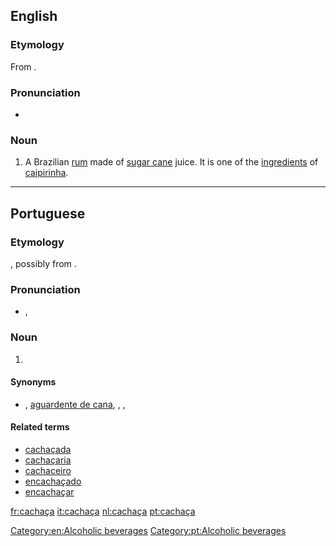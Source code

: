 {{also|cachaca}}
==English==

===Etymology===
From {{etyl|pt|en}} {{term|cachaça|lang=pt}}.

===Pronunciation===
* {{hyphenation|ca|cha|ça}}

===Noun===
{{en-noun|?}}

# A Brazilian [[rum]] made of [[sugar cane]] juice. It is one of the [[ingredient]]s of [[caipirinha]].

[[Category:en:Alcoholic beverages]]

----

==Portuguese==

===Etymology===
{{unk.|lang=pt|title=Uncertain}}, possibly from {{term|cachaço||nape|lang=pt}}.

===Pronunciation===
* {{a|Brazil}} {{IPA|/kaˈʃasa/|/kaˈʃasɐ/|lang=pt}}, {{X-SAMPA|/ka"Sasa/}}

===Noun===
{{pt-noun|f|s}}

# {{l/en|cachaça}} {{gloss|a type of Brazilian rum}}

====Synonyms====
* {{l/pt|aguardente}}, [[aguardente de cana]], {{l/pt|cana}}, {{l/pt|canha}} {{qualifier|Rio Grande do Sul}}, {{l/pt|pinga}}

====Related terms====
* [[cachaçada]]
* [[cachaçaria]]
* [[cachaceiro]]
* [[encachaçado]]
* [[encachaçar]]

[[Category:pt:Alcoholic beverages]]

[[fr:cachaça]]
[[it:cachaça]]
[[nl:cachaça]]
[[pt:cachaça]]